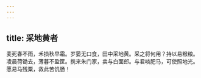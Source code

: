 ```yaml
---
---
---
```

title: 采地黄者
---



麦死春不雨，禾损秋早霜。岁晏无口食，田中采地黄。采之将何用？持以易糇粮。凌晨荷锄去，薄暮不盈筐。携来朱门家，卖与白面郎。与君啖肥马，可使照地光。愿易马残粟，救此苦饥肠！